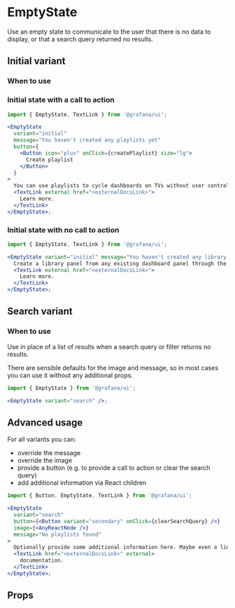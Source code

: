 
# EmptyState

Use an empty state to communicate to the user that there is no data to display, or that a search query returned no results.

## Initial variant

### When to use

### Initial state with a call to action

```jsx
import { EmptyState, TextLink } from '@grafana/ui';

<EmptyState
  variant="initial"
  message="You haven't created any playlists yet"
  button={
    <Button icon="plus" onClick={createPlaylist} size="lg">
      Create playlist
    </Button>
  }
>
  You can use playlists to cycle dashboards on TVs without user control.{' '}
  <TextLink external href="<externalDocsLink>">
    Learn more.
  </TextLink>
</EmptyState>;
```

### Initial state with no call to action

```jsx
import { EmptyState, TextLink } from '@grafana/ui';

<EmptyState variant="initial" message="You haven't created any library panels yet">
  Create a library panel from any existing dashboard panel through the panel context menu.{' '}
  <TextLink external href="<externalDocsLink>">
    Learn more.
  </TextLink>
</EmptyState>;
```

## Search variant

### When to use

Use in place of a list of results when a search query or filter returns no results.

There are sensible defaults for the image and message, so in most cases you can use it without any additional props.

```jsx
import { EmptyState } from '@grafana/ui';

<EmptyState variant="search" />;
```

## Advanced usage

For all variants you can:

- override the message
- override the image
- provide a button (e.g. to provide a call to action or clear the search query)
- add additional information via React children

```jsx
import { Button, EmptyState, TextLink } from '@grafana/ui';

<EmptyState
  variant="search"
  button={<Button variant="secondary" onClick={clearSearchQuery} />}
  image={<AnyReactNode />}
  message="No playlists found"
>
  Optionally provide some additional information here. Maybe even a link to{' '}
  <TextLink href="<externalDocsLink>" external>
    documentation.
  </TextLink>
</EmptyState>;
```

## Props

<ArgTypes of={EmptyState} />
